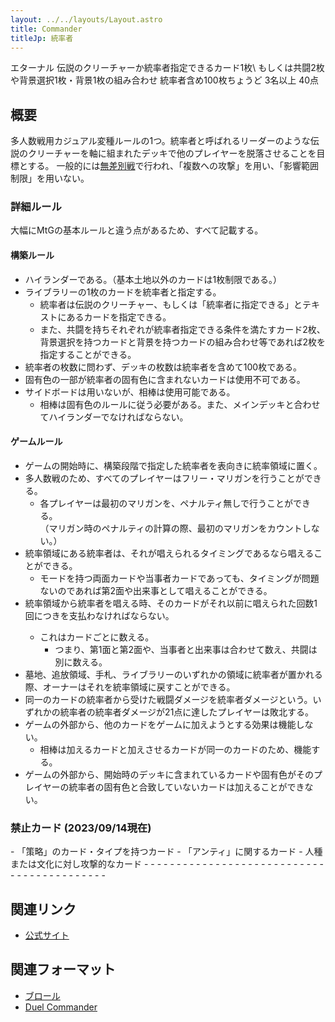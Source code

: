 ```yaml
---
layout: ../../layouts/Layout.astro
title: Commander
titleJp: 統率者
---
```



<div class="flex gap-2 m-2 flex-wrap justify-center">
  <Card title="カードプール" class="flex-none basis-80 xl:basis-96">
    <AreaIcon slot="img" />
    エターナル
  </Card>
  <Card title="統率者" class="flex-none basis-80 xl:basis-96">
    <CrownIcon slot="img" />
    伝説のクリーチャーか統率者指定できるカード1枚\
    もしくは共闘2枚や背景選択1枚・背景1枚の組み合わせ
  </Card>
  <Card title="デッキ枚数" class="flex-none basis-80 xl:basis-96">
    <CardsIcon slot="img" />
    統率者含め100枚ちょうど
  </Card>
  <Card title="プレイ人数" class="flex-none basis-80 xl:basis-96">
    <PeopleIcon slot="img" />
    3名以上
  </Card>
  <Card title="開始ライフ" class="flex-none basis-80 xl:basis-96">
    <HeartIcon slot="img" />
    40点
  </Card>
  <OXCard title="プレイ可能環境" class="flex-none basis-80 xl:basis-96" list={[
    {name:"Paper", value: "triangle"},
    {name:"Magic Online", value: true},
    {name:"Magic Arena", value: false}
  ]}>
    <CircleIcon slot="img"/>
  </OXCard>
</div>

## 概要

多人数戦用カジュアル変種ルールの1つ。統率者と呼ばれるリーダーのような伝説のクリーチャーを軸に組まれたデッキで他のプレイヤーを脱落させることを目標とする。
一般的には[無差別戦](/mtg-formats-list/variant/free_for_all)で行われ、「複数への攻撃」を用い、「影響範囲制限」を用いない。

### 詳細ルール

大幅にMtGの基本ルールと違う点があるため、すべて記載する。

#### 構築ルール

- ハイランダーである。（基本土地以外のカードは1枚制限である。）
- ライブラリーの1枚のカードを統率者と指定する。
  - 統率者は伝説のクリーチャー、もしくは「統率者に指定できる」とテキストにあるカードを指定できる。
  - また、共闘を持ちそれぞれが統率者指定できる条件を満たすカード2枚、
    背景選択を持つカードと背景を持つカードの組み合わせ等であれば2枚を指定することができる。
- 統率者の枚数に問わず、デッキの枚数は統率者を含めて100枚である。
- 固有色の一部が統率者の固有色に含まれないカードは使用不可である。
- サイドボードは用いないが、相棒は使用可能である。
  - 相棒は固有色のルールに従う必要がある。また、メインデッキと合わせてハイランダーでなければならない。

#### ゲームルール

- ゲームの開始時に、構築段階で指定した統率者を表向きに統率領域に置く。
- 多人数戦のため、すべてのプレイヤーはフリー・マリガンを行うことができる。
  - 各プレイヤーは最初のマリガンを、ペナルティ無しで行うことができる。\
    （マリガン時のペナルティの計算の際、最初のマリガンをカウントしない。）
- 統率領域にある統率者は、それが唱えられるタイミングであるなら唱えることができる。
  - モードを持つ両面カードや当事者カードであっても、タイミングが問題ないのであれば第2面や出来事として唱えることができる。
- 統率領域から統率者を唱える時、そのカードがそれ以前に唱えられた回数1回につき<ManaSymbol mark="2" />を支払わなければならない。
  - これはカードごとに数える。
    - つまり、第1面と第2面や、当事者と出来事は合わせて数え、共闘は別に数える。
- 墓地、追放領域、手札、ライブラリーのいずれかの領域に統率者が置かれる際、オーナーはそれを統率領域に戻すことができる。
- 同一のカードの統率者から受けた戦闘ダメージを統率者ダメージという。いずれかの統率者の統率者ダメージが21点に達したプレイヤーは敗北する。
- ゲームの外部から、他のカードをゲームに加えようとする効果は機能しない。
  - 相棒は加えるカードと加えさせるカードが同一のカードのため、機能する。
- ゲームの外部から、開始時のデッキに含まれているカードや固有色がそのプレイヤーの統率者の固有色と合致していないカードは加えることができない。

### 禁止カード (2023/09/14現在)

<div class="two-column-list">
  - 「策略」のカード・タイプを持つカード
  - 「アンティ」に関するカード
  - 人種または文化に対し攻撃的なカード
  - <CardName name="Ancestral Recall" />
  - <CardName name="Balance" nameJp="天秤" />
  - <CardName name="Biorhythm" nameJp="生命の律動" />
  - <CardName name="Black Lotus" />
  - <CardName name="Braids, Cabal Minion" nameJp="陰謀団の先手ブレイズ" />
  - <CardName name="Channel" nameJp="チャネル" />
  - <CardName name="Coalition Victory" nameJp="合同勝利" />
  - <CardName name="Emrakul, the Aeons Torn" nameJp="引き裂かれし永劫、エムラクール" />
  - <CardName name="Erayo, Soratami Ascendant" nameJp="上位の空民、エラヨウ" />
  - <CardName name="Fastbond" />
  - <CardName name="Flash" nameJp="閃光" />
  - <CardName name="Golos, Tireless Pilgrim" nameJp="不屈の巡礼者、ゴロス" />
  - <CardName name="Gifts Ungiven" nameJp="けちな贈り物" />
  - <CardName name="Griselbrand" nameJp="グリセルブランド" />
  - <CardName name="Hullbreacher" nameJp="船殻破り" />
  - <CardName name="Iona, Shield of Emeria" nameJp="エメリアの盾、イオナ" />
  - <CardName name="Karakas" nameJp="カラカス" />
  - <CardName name="Leovold, Emissary of Trest" nameJp="トレストの使者、レオヴォルド" />
  - <CardName name="Library of Alexandria" />
  - <CardName name="Limited Resources" nameJp="限りある資源" />
  - <CardName name="Lutri, the Spellchaser" nameJp="呪文追い、ルーツリー" />
  - <CardName name="Mox Emerald" />
  - <CardName name="Mox Jet" />
  - <CardName name="Mox Pearl" />
  - <CardName name="Mox Ruby" />
  - <CardName name="Mox Sapphire" />
  - <CardName name="Panoptic Mirror" nameJp="一望の鏡" />
  - <CardName name="Paradox Engine" nameJp="パラドックス装置" />
  - <CardName name="Primeval Titan" nameJp="原始のタイタン" />
  - <CardName name="Prophet of Kruphix" nameJp="クルフィックスの預言者" />
  - <CardName name="Recurring Nightmare" nameJp="繰り返す悪夢" />
  - <CardName name="Rofellos, Llanowar Emissary" nameJp="ラノワールの使者ロフェロス" />
  - <CardName name="Shahrazad" />
  - <CardName name="Sundering Titan" nameJp="隔離するタイタン" />
  - <CardName name="Sway of the Stars" nameJp="星の揺らぎ" />
  - <CardName name="Sylvan Primordial" nameJp="森林の始源体" />
  - <CardName name="Time Vault" />
  - <CardName name="Time Walk" />
  - <CardName name="Tinker" nameJp="修繕" />
  - <CardName name="Tolarian Academy" nameJp="トレイリアのアカデミー" />
  - <CardName name="Trade Secrets" nameJp="企業秘密" />
  - <CardName name="Upheaval" nameJp="激動" />
  - <CardName name="Yawgmoth's Bargain" nameJp="ヨーグモスの取り引き" />
</div>

## 関連リンク

- [公式サイト](https://mtgcommander.net/)

## 関連フォーマット

- [ブロール](/mtg-formats-list/construct/brawl)
- [Duel Commander](/mtg-formats-list/construct/duel_commander)
